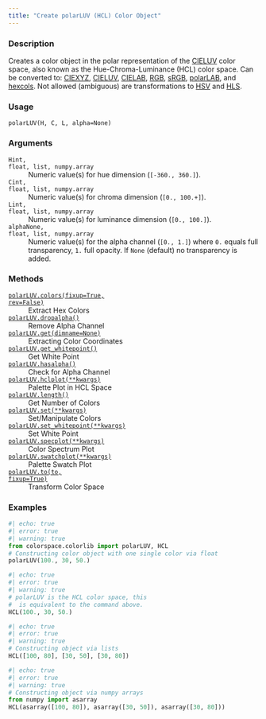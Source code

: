 ```yaml
---
title: "Create polarLUV (HCL) Color Object"
---
```


### Description

Creates a color object in the polar representation of the [CIELUV](colorspace.colorlib.CIELUV.qmd)
color space, also known as the Hue-Chroma-Luminance (HCL) color space.
Can be converted to: [CIEXYZ](colorspace.colorlib.CIEXYZ.qmd), [CIELUV](colorspace.colorlib.CIELUV.qmd),
[CIELAB](colorspace.colorlib.CIELAB.qmd), [RGB](colorspace.colorlib.RGB.qmd), [sRGB](colorspace.colorlib.sRGB.qmd),
[polarLAB](colorspace.colorlib.polarLAB.qmd), and [hexcols](colorspace.colorlib.hexcols.qmd).
Not allowed (ambiguous) are transformations to [HSV](colorspace.colorlib.HSV.qmd) and [HLS](colorspace.colorlib.HLS.qmd).

### Usage

<pre><code class='language-python'>polarLUV(H, C, L, alpha=None)</code></pre>

### Arguments

<dl class="pyp-list param-list">
  <dt style = "white-space: nowrap; font-family: monospace; vertical-align: top">
   <code id="colorspace.colorlib.polarLUV:H">H</code><code class="argument-class">int, float, list, numpy.array</code>
  </dt>
 <dd>Numeric value(s) for hue dimension (`[-360., 360.]`).</dd>
  <dt style = "white-space: nowrap; font-family: monospace; vertical-align: top">
   <code id="colorspace.colorlib.polarLUV:C">C</code><code class="argument-class">int, float, list, numpy.array</code>
  </dt>
 <dd>Numeric value(s) for chroma dimension (`[0., 100.+]`).</dd>
  <dt style = "white-space: nowrap; font-family: monospace; vertical-align: top">
   <code id="colorspace.colorlib.polarLUV:L">L</code><code class="argument-class">int, float, list, numpy.array</code>
  </dt>
 <dd>Numeric value(s) for luminance dimension (`[0., 100.]`).</dd>
  <dt style = "white-space: nowrap; font-family: monospace; vertical-align: top">
   <code id="colorspace.colorlib.polarLUV:alpha">alpha</code><code class="argument-class">None, float, list, numpy.array</code>
  </dt>
 <dd>Numeric value(s) for the alpha
channel (`[0., 1.]`) where `0.` equals full transparency, `1.` full
opacity. If `None` (default) no transparency is added.</dd>
</dl>

### Methods

<dl class="pyp-list method-list">
    <dt style = "white-space: nowrap; font-family: monospace; vertical-align: top">
       <code>[polarLUV.colors(fixup=True, rev=False)](colorspace.colorlib.polarLUV.colors.qmd)</code>
    </dt>
    <dd>Extract Hex Colors</dd>
    <dt style = "white-space: nowrap; font-family: monospace; vertical-align: top">
       <code>[polarLUV.dropalpha()](colorspace.colorlib.polarLUV.dropalpha.qmd)</code>
    </dt>
    <dd>Remove Alpha Channel</dd>
    <dt style = "white-space: nowrap; font-family: monospace; vertical-align: top">
       <code>[polarLUV.get(dimname=None)](colorspace.colorlib.polarLUV.get.qmd)</code>
    </dt>
    <dd>Extracting Color Coordinates</dd>
    <dt style = "white-space: nowrap; font-family: monospace; vertical-align: top">
       <code>[polarLUV.get_whitepoint()](colorspace.colorlib.polarLUV.get_whitepoint.qmd)</code>
    </dt>
    <dd>Get White Point</dd>
    <dt style = "white-space: nowrap; font-family: monospace; vertical-align: top">
       <code>[polarLUV.hasalpha()](colorspace.colorlib.polarLUV.hasalpha.qmd)</code>
    </dt>
    <dd>Check for Alpha Channel</dd>
    <dt style = "white-space: nowrap; font-family: monospace; vertical-align: top">
       <code>[polarLUV.hclplot(**kwargs)](colorspace.colorlib.polarLUV.hclplot.qmd)</code>
    </dt>
    <dd>Palette Plot in HCL Space</dd>
    <dt style = "white-space: nowrap; font-family: monospace; vertical-align: top">
       <code>[polarLUV.length()](colorspace.colorlib.polarLUV.length.qmd)</code>
    </dt>
    <dd>Get Number of Colors</dd>
    <dt style = "white-space: nowrap; font-family: monospace; vertical-align: top">
       <code>[polarLUV.set(**kwargs)](colorspace.colorlib.polarLUV.set.qmd)</code>
    </dt>
    <dd>Set/Manipulate Colors</dd>
    <dt style = "white-space: nowrap; font-family: monospace; vertical-align: top">
       <code>[polarLUV.set_whitepoint(**kwargs)](colorspace.colorlib.polarLUV.set_whitepoint.qmd)</code>
    </dt>
    <dd>Set White Point</dd>
    <dt style = "white-space: nowrap; font-family: monospace; vertical-align: top">
       <code>[polarLUV.specplot(**kwargs)](colorspace.colorlib.polarLUV.specplot.qmd)</code>
    </dt>
    <dd>Color Spectrum Plot</dd>
    <dt style = "white-space: nowrap; font-family: monospace; vertical-align: top">
       <code>[polarLUV.swatchplot(**kwargs)](colorspace.colorlib.polarLUV.swatchplot.qmd)</code>
    </dt>
    <dd>Palette Swatch Plot</dd>
    <dt style = "white-space: nowrap; font-family: monospace; vertical-align: top">
       <code>[polarLUV.to(to, fixup=True)](colorspace.colorlib.polarLUV.to.qmd)</code>
    </dt>
    <dd>Transform Color Space</dd>
</dl>


### Examples

```python
#| echo: true
#| error: true
#| warning: true
from colorspace.colorlib import polarLUV, HCL
# Constructing color object with one single color via float
polarLUV(100., 30, 50.)
```

```python
#| echo: true
#| error: true
#| warning: true
# polarLUV is the HCL color space, this
#  is equivalent to the command above.
HCL(100., 30, 50.)
```

```python
#| echo: true
#| error: true
#| warning: true
# Constructing object via lists
HCL([100, 80], [30, 50], [30, 80])
```

```python
#| echo: true
#| error: true
#| warning: true
# Constructing object via numpy arrays
from numpy import asarray
HCL(asarray([100, 80]), asarray([30, 50]), asarray([30, 80]))
```



